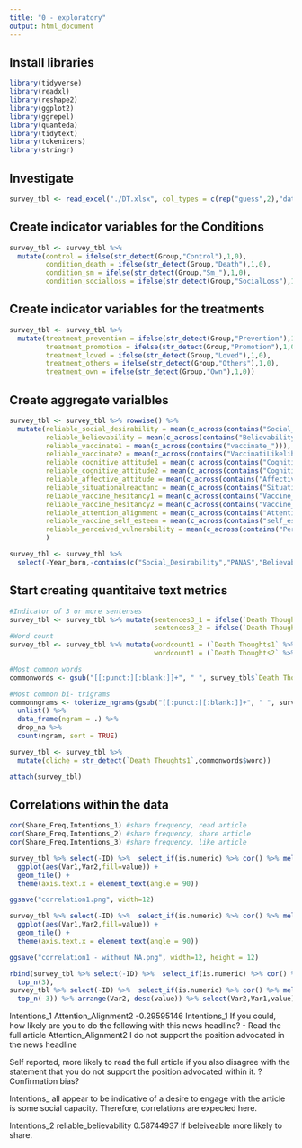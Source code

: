 ```yaml
---
title: "0 - exploratory"
output: html_document
---
```


## Install libraries

```r
library(tidyverse)
library(readxl)
library(reshape2)
library(ggplot2)
library(ggrepel)
library(quanteda)
library(tidytext)
library(tokenizers)
library(stringr)
```

## Investigate

```r
survey_tbl <- read_excel("./DT.xlsx", col_types = c(rep("guess",2),"date",rep("guess",119)))
```

## Create indicator variables for the Conditions 

```r
survey_tbl <- survey_tbl %>% 
  mutate(control = ifelse(str_detect(Group,"Control"),1,0),
         condition_death = ifelse(str_detect(Group,"Death"),1,0),
         condition_sm = ifelse(str_detect(Group,"Sm_"),1,0),
         condition_socialloss = ifelse(str_detect(Group,"SocialLoss"),1,0))
```

## Create indicator variables for the treatments

```r
survey_tbl <- survey_tbl %>% 
  mutate(treatment_prevention = ifelse(str_detect(Group,"Prevention"),1,0),
         treatment_promotion = ifelse(str_detect(Group,"Promotion"),1,0),
         treatment_loved = ifelse(str_detect(Group,"Loved"),1,0),
         treatment_others = ifelse(str_detect(Group,"Others"),1,0),
         treatment_own = ifelse(str_detect(Group,"Own"),1,0))
```

## Create aggregate varialbles

```r
survey_tbl <- survey_tbl %>% rowwise() %>%
  mutate(reliable_social_desirability = mean(c_across(contains("Social_Desirability"))),
         reliable_believability = mean(c_across(contains("Believability_"))),
         reliable_vaccinate1 = mean(c_across(contains("vaccinate_"))),
         reliable_vaccinate2 = mean(c_across(contains("VaccinatiLikelihood"))),
         reliable_cognitive_attitude1 = mean(c_across(contains("Cognitive_Attitude1_"))),
         reliable_cognitive_attitude2 = mean(c_across(contains("Cognitive_Attitude2_"))),
         reliable_affective_attitude = mean(c_across(contains("Affective_Attitude"))),
         reliable_situationalreactanc = mean(c_across(contains("Situationalreactanc"))),
         reliable_vaccine_hesitancy1 = mean(c_across(contains("Vaccine_hesitancy1_"))),
         reliable_vaccine_hesitancy2 = mean(c_across(contains("Vaccine_hesitancy2_"))),
         reliable_attention_alignment = mean(c_across(contains("Attention_Alignment1"))),
         reliable_vaccine_self_esteem = mean(c_across(contains("self_esteem_"))),
         reliable_perceived_vulnerability = mean(c_across(contains("Perci_Vulnerability4"))),
         )

survey_tbl <- survey_tbl %>%
  select(-Year_born,-contains(c("Social_Desirability","PANAS","Believability_","vaccinate_","VaccinatiLikelihood","Cognitive_Attitude1_","Cognitive_Attitude2_","Affective_Attitude","Situationalreactanc","Vaccine_hesitancy1_","Vaccine_hesitancy2_","Attention_Alignment1","self_esteem_","Perci_Vulnerability4")))
```

## Start creating quantitaive text metrics

```r
#Indicator of 3 or more sentenses
survey_tbl <- survey_tbl %>% mutate(sentences3_1 = ifelse(`Death Thoughts1` %>% str_split('[.!?]') %>% sapply(length)-1>=3,1,0),
                                    sentences3_2 = ifelse(`Death Thoughts2` %>% str_split('[.!?]') %>% sapply(length)-1>=3,1,0))
#Word count
survey_tbl <- survey_tbl %>% mutate(wordcount1 = (`Death Thoughts1` %>% str_split('\\b') %>% sapply(length)-1)/2,
                                    wordcount1 = (`Death Thoughts2` %>% str_split('\\b') %>% sapply(length)-1)/2)
```

```r
#Most common words
commonwords <- gsub("[[:punct:][:blank:]]+", " ", survey_tbl$`Death Thoughts1`) %>% tokenize_word() %>% unlist() %>% data_frame(word = .) %>% filter(word != " ") %>% count(word, sort=T) 

#Most common bi- trigrams
commonngrams <- tokenize_ngrams(gsub("[[:punct:][:blank:]]+", " ", survey_tbl$`Death Thoughts1`), n = 2L, n_min = 2L, simplify = TRUE) %>%
  unlist() %>%
  data_frame(ngram = .) %>%
  drop_na %>%
  count(ngram, sort = TRUE) 

survey_tbl <- survey_tbl %>%
  mutate(cliche = str_detect(`Death Thoughts1`,commonwords$word))
```

```r
attach(survey_tbl)
```

## Correlations within the data

```r
cor(Share_Freq,Intentions_1) #share frequency, read article
cor(Share_Freq,Intentions_2) #share frequency, share article
cor(Share_Freq,Intentions_3) #share frequency, like article
```

```r
survey_tbl %>% select(-ID) %>%  select_if(is.numeric) %>% cor() %>% melt() %>% 
  ggplot(aes(Var1,Var2,fill=value)) + 
  geom_tile() +
  theme(axis.text.x = element_text(angle = 90))

ggsave("correlation1.png", width=12)

```

```r
survey_tbl %>% select(-ID) %>%  select_if(is.numeric) %>% cor() %>% melt() %>% drop_na() %>% 
  ggplot(aes(Var1,Var2,fill=value)) + 
  geom_tile() +
  theme(axis.text.x = element_text(angle = 90))

ggsave("correlation1 - without NA.png", width=12, height = 12)
```

```r
rbind(survey_tbl %>% select(-ID) %>%  select_if(is.numeric) %>% cor() %>% melt() %>% filter(Var1 != Var2) %>% group_by(Var2) %>%
  top_n(3),
survey_tbl %>% select(-ID) %>%  select_if(is.numeric) %>% cor() %>% melt() %>% filter(Var1 != Var2) %>% group_by(Var2) %>%
  top_n(-3)) %>% arrange(Var2, desc(value)) %>% select(Var2,Var1,value)
```

Intentions_1	Attention_Alignment2	-0.29595146
Intentions_1	If you could, how likely are you to do the following with this news headline? - Read the full article
Attention_Alignment2	I do not support the position advocated in the news headline


Self reported, more likely to read the full article if you also disagree with the statement that you do not support the position advocated within it.  ?Confirmation bias?

Intentions_ all appear to be indicative of a desire to engage with the article is some social capacity.  Therefore, correlations are expected here.

Intentions_2	reliable_believability	0.58744937
If beleiveable more likely to share.


















